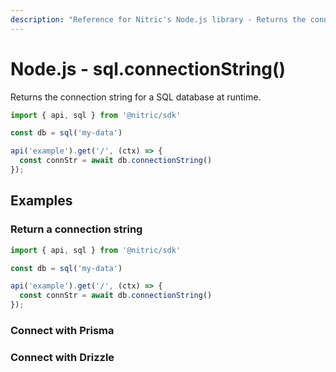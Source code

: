 ```yaml
---
description: "Reference for Nitric's Node.js library - Returns the connection string for a SQL database at runtime."
---
```


# Node.js - sql.connectionString()

Returns the connection string for a SQL database at runtime.

```javascript
import { api, sql } from '@nitric/sdk'

const db = sql('my-data')

api('example').get('/', (ctx) => {
  const connStr = await db.connectionString()
});
```

## Examples

### Return a connection string

```javascript
import { api, sql } from '@nitric/sdk'

const db = sql('my-data')

api('example').get('/', (ctx) => {
  const connStr = await db.connectionString()
});
```

### Connect with Prisma

<ImportCode file="/src/assets/snippets/sql-prisma-snippet.js" />

### Connect with Drizzle

<ImportCode file="/src/assets/snippets/sql-drizzle-snippet.js" />
